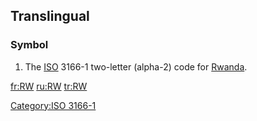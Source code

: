 {{also|.rw}}
==Translingual==
===Symbol===
{{infl|mul|symbol}}
# The [[ISO]] 3166-1 two-letter (alpha-2) code for [[Rwanda]].

[[Category:ISO 3166-1]]

[[fr:RW]]
[[ru:RW]]
[[tr:RW]]